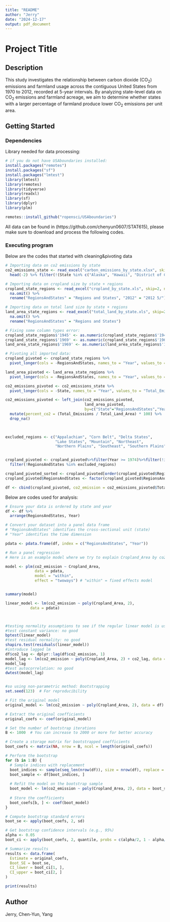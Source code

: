 ```yaml
---
title: "README"
author: "Jerry"
date: "2024-12-17"
output: pdf_document
---
```


# Project Title



## Description

This study investigates the relationship between carbon dioxide (CO$_2$) emissions and farmland usage across the contiguous United States from 1970 to 2012, recorded at 5-year intervals. By analyzing state-level data on CO$_2$ emissions and farmland acreage, we aim to determine whether states with a larger percentage of farmland produce lower CO$_2$ emissions per unit area.

## Getting Started

### Dependencies
Library needed for data processing: 
```r
# if you do not have USAboundaries installed:
install.packages("remotes")
install.packages("sf")
install.packages("lmtest")
library(lmtest)
library(remotes)
library(tidyverse)
library(readxl)
library(sf)
library(dplyr)
library(plm)

remotes::install_github("ropensci/USAboundaries")
```


All data can be found in (https://github.com/chenyun0607/STAT615), please make sure to download and process the following codes.



### Executing program
Below are the codes that started with cleaning&pivoting data 
```r
# Importing data on co2 emissions by state
co2_emissions_state <- read_excel("carbon_emissions_by_state.xlsx", skip=4) %>%
  head(-2) %>% filter(!(State %in% c("Alaska", "Hawaii", "District of Columbia")))

# Importing data on cropland size by state + regions
cropland_state_regions <- read_excel("cropland_by_state.xls", skip=2, na="-") %>% 
  na.omit() %>% 
  rename("RegionsAndStates" = "Regions and States", "2012" = "2012 5/")

# Importing data on total land size by state + regions
land_area_state_regions <- read_excel("total_land_by_state.xls", skip=2, na="-") %>% 
  na.omit() %>% 
  rename("RegionsAndStates" = "Regions and States")

# Fixing some column types error:
cropland_state_regions$'1945' <- as.numeric(cropland_state_regions$'1945')
cropland_state_regions$'1969' <- as.numeric(cropland_state_regions$'1969')
land_area_state_regions$'1969' <- as.numeric(land_area_state_regions$'1969')


```

```r
# Pivoting all imported data:
cropland_pivoted <- cropland_state_regions %>% 
  pivot_longer(cols = -RegionsAndStates, names_to = "Year", values_to = "Cropland_Area")

land_area_pivoted <- land_area_state_regions %>% 
  pivot_longer(cols = -RegionsAndStates, names_to = "Year", values_to = "Total_Land_Area")

co2_emissions_pivoted <- co2_emissions_state %>% 
  pivot_longer(cols = -State, names_to = "Year", values_to = "Total_Emissions")

co2_emissions_pivoted <- left_join(co2_emissions_pivoted,
                                   land_area_pivoted,
                                   by=c("State"="RegionsAndStates","Year")) %>% 
  mutate(percent_co2 = (Total_Emissions / Total_Land_Area) * 100) %>% 
  drop_na()


  
excluded_regions <- c("Appalachian", "Corn Belt", "Delta States", 
                      "Lake States", "Mountain", "Northeast", 
                      "Northern Plains", "Southeast", "Southern Plains", "Pacific", "District of Columbia 2/", "48 States 1/", "Alaska 3/", "Hawaii 4/", "U.S. Total 1/")


cropland_pivoted <- cropland_pivoted%>%filter(Year >= 1974)%>%filter(!is.na(Cropland_Area))%>% 
  filter(!RegionsAndStates %in% excluded_regions)

cropland_pivoted_sorted <- cropland_pivoted[order(cropland_pivoted$RegionsAndStates), ]
cropland_pivoted$RegionsAndStates <- factor(cropland_pivoted$RegionsAndStates, levels = sort(unique(cropland_pivoted$RegionsAndStates)))

df <- cbind(cropland_pivoted, co2_emission = co2_emissions_pivoted$Total_Emissions)
```


Below are codes used for analysis:
```r

# Ensure your data is ordered by state and year
df <- df %>%
  arrange(RegionsAndStates, Year)

# Convert your dataset into a panel data frame
# "RegionsAndStates" identifies the cross-sectional unit (state)
# "Year" identifies the time dimension

pdata <- pdata.frame(df, index = c("RegionsAndStates", "Year"))

# Run a panel regression
# Here is an example model where we try to explain Cropland_Area by co2_emission.

model <- plm(co2_emission ~ Cropland_Area,
             data = pdata,
             model = "within",
             effect = "twoways") # "within" = fixed effects model


summary(model)

linear_model <- lm(co2_emission ~ poly(Cropland_Area, 2),
           data = pdata)



#testing normality assumptions to see if the regular linear model is usable
#test constant variance: no good 
bptest(linear_model)
#test residual normality: no good 
shapiro.test(residuals(linear_model))
#introduce lagged lm
df$co2_lag <- dplyr::lag(df$co2_emission, 1)
model_lag <- lm(co2_emission ~ poly(Cropland_Area, 2) + co2_lag, data = df)
model_lag
#test autocorrelation: no good 
dwtest(model_lag)


#so using non-parametric method: Bootstrapping
set.seed(123)  # For reproducibility

# Fit the original model
original_model <- lm(co2_emission ~ poly(Cropland_Area, 2), data = df)

# Extract the original coefficients
original_coefs <- coef(original_model)

# Set the number of bootstrap iterations
B <- 1000  # You can increase to 2000 or more for better accuracy

# Create a storage matrix for bootstrapped coefficients
boot_coefs <- matrix(NA, nrow = B, ncol = length(original_coefs))

# Perform the bootstrap
for (b in 1:B) {
  # Sample indices with replacement
  boot_indices <- sample(seq_len(nrow(df)), size = nrow(df), replace = TRUE)
  boot_sample <- df[boot_indices, ]
  
  # Refit the model on the bootstrap sample
  boot_model <- lm(co2_emission ~ poly(Cropland_Area, 2), data = boot_sample)
  
  # Store the coefficients
  boot_coefs[b, ] <- coef(boot_model)
}

# Compute bootstrap standard errors
boot_se <- apply(boot_coefs, 2, sd)

# Get bootstrap confidence intervals (e.g., 95%)
alpha <- 0.05
boot_ci <- apply(boot_coefs, 2, quantile, probs = c(alpha/2, 1 - alpha/2))

# Summarize results
results <- data.frame(
  Estimate = original_coefs,
  Boot_SE = boot_se,
  CI_lower = boot_ci[1, ],
  CI_upper = boot_ci[2, ]
)

print(results)
```


## Author
Jerry, Chen-Yun, Yang


